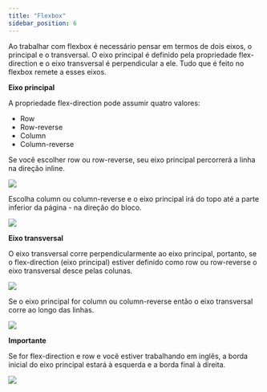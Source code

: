 ```yaml
---
title: "Flexbox"
sidebar_position: 6
---
```


Ao trabalhar com flexbox é necessário pensar em termos de dois eixos, o principal e o transversal. O eixo principal é definido pela propriedade flex-direction e o eixo transversal é perpendicular a ele. Tudo que é feito no flexbox remete a esses eixos.

**Eixo principal**

A propriedade flex-direction pode assumir quatro valores:

- Row
- Row-reverse
- Column
- Column-reverse

Se você escolher row ou row-reverse, seu eixo principal percorrerá a linha na direção inline.

![](./assets/image39.png)

Escolha column ou column-reverse e o eixo principal irá do topo até a parte inferior da página - na direção do bloco.

![](./assets/image52.png)

**Eixo transversal**

O eixo transversal corre perpendicularmente ao eixo principal, portanto, se o flex-direction (eixo principal) estiver definido como row ou row-reverse o eixo transversal desce pelas colunas.

![](./assets/image48.png)

Se o eixo principal for column ou column-reverse então o eixo transversal corre ao longo das linhas.

![](./assets/image16.png)

**Importante**

Se for flex-direction e row e você estiver trabalhando em inglês, a borda inicial do eixo principal estará à esquerda e a borda final à direita.

![](./assets/image40.png)
